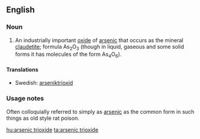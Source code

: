 ==English==
{{wikipedia}}

===Noun===
{{en-noun|-}}

# An industrially important [[oxide]] of [[arsenic]] that occurs as the mineral [[claudetite]]; formula As<sub>2</sub>O<sub>3</sub> (though in liquid, gaseous and some solid forms it has molecules of the form As<sub>4</sub>O<sub>6</sub>).

====Translations====
{{trans-top|an oxide of arsenic}}
{{trans-mid}}
* Swedish: [[arseniktrioxid]] {{c}}
{{trans-bottom}}

===Usage notes===
Often colloquially referred to simply as [[arsenic]] as the common form in such things as old style rat poison.

[[hu:arsenic trioxide]]
[[ta:arsenic trioxide]]